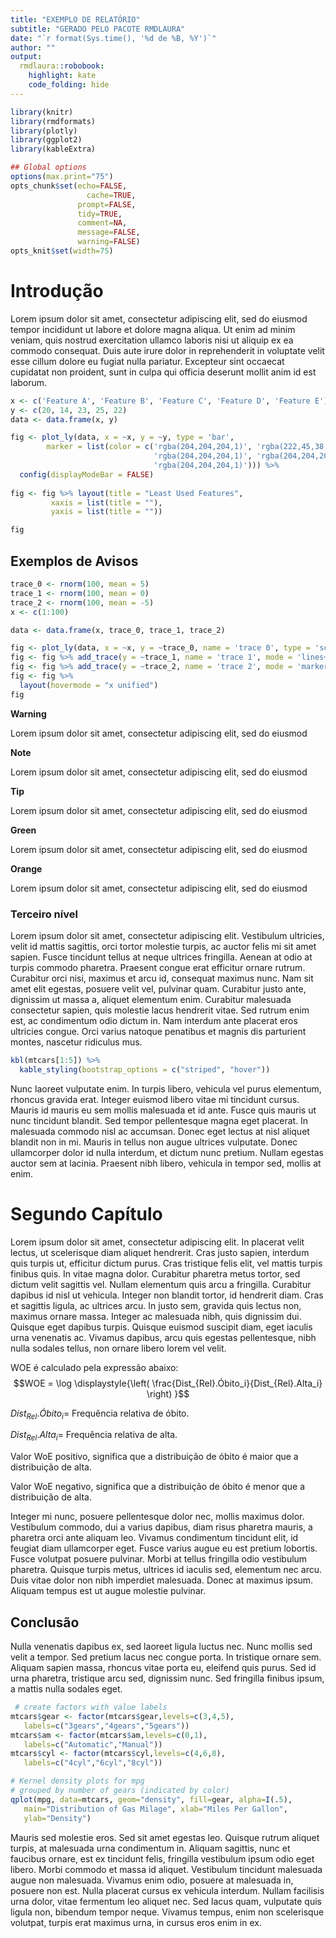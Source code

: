```yaml
---
title: "EXEMPLO DE RELATÓRIO"
subtitle: "GERADO PELO PACOTE RMDLAURA"
date: "`r format(Sys.time(), '%d de %B, %Y')`"
author: ""
output:
  rmdlaura::robobook:
    highlight: kate
    code_folding: hide
---
```



```r
library(knitr)
library(rmdformats)
library(plotly)
library(ggplot2)
library(kableExtra)

## Global options
options(max.print="75")
opts_chunk$set(echo=FALSE,
	             cache=TRUE,
               prompt=FALSE,
               tidy=TRUE,
               comment=NA,
               message=FALSE,
               warning=FALSE)
opts_knit$set(width=75)
```

# Introdução

Lorem ipsum dolor sit amet, consectetur adipiscing elit, sed do eiusmod tempor incididunt ut labore et dolore magna aliqua. Ut enim ad minim veniam, quis nostrud exercitation ullamco laboris nisi ut aliquip ex ea commodo consequat. Duis aute irure dolor in reprehenderit in voluptate velit esse cillum dolore eu fugiat nulla pariatur. Excepteur sint occaecat cupidatat non proident, sunt in culpa qui officia deserunt mollit anim id est laborum.

```R
x <- c('Feature A', 'Feature B', 'Feature C', 'Feature D', 'Feature E')
y <- c(20, 14, 23, 25, 22)
data <- data.frame(x, y)

fig <- plot_ly(data, x = ~x, y = ~y, type = 'bar',
        marker = list(color = c('rgba(204,204,204,1)', 'rgba(222,45,38,0.8)',
                                'rgba(204,204,204,1)', 'rgba(204,204,204,1)',
                                'rgba(204,204,204,1)'))) %>%
  config(displayModeBar = FALSE)
  
fig <- fig %>% layout(title = "Least Used Features",
         xaxis = list(title = ""),
         yaxis = list(title = ""))

fig
```

## Exemplos de Avisos
```r
trace_0 <- rnorm(100, mean = 5)
trace_1 <- rnorm(100, mean = 0)
trace_2 <- rnorm(100, mean = -5)
x <- c(1:100)

data <- data.frame(x, trace_0, trace_1, trace_2)

fig <- plot_ly(data, x = ~x, y = ~trace_0, name = 'trace 0', type = 'scatter', mode = 'lines') 
fig <- fig %>% add_trace(y = ~trace_1, name = 'trace 1', mode = 'lines+markers') 
fig <- fig %>% add_trace(y = ~trace_2, name = 'trace 2', mode = 'markers')
fig <- fig %>%
  layout(hovermode = "x unified")
fig
```

::: admonition-warning
::: admonition-title
**Warning**
:::
Lorem ipsum dolor sit amet, consectetur adipiscing elit, sed do eiusmod
:::

::: admonition-note
::: admonition-title
**Note**
:::
Lorem ipsum dolor sit amet, consectetur adipiscing elit, sed do eiusmod
:::

::: admonition-tip
::: admonition-title
**Tip**
:::
Lorem ipsum dolor sit amet, consectetur adipiscing elit, sed do eiusmod
:::

::: admonition-green
::: admonition-title
**Green**
:::
Lorem ipsum dolor sit amet, consectetur adipiscing elit, sed do eiusmod
:::

::: admonition-orange
::: admonition-title
**Orange**
:::
Lorem ipsum dolor sit amet, consectetur adipiscing elit, sed do eiusmod
:::

### Terceiro nível

Lorem ipsum dolor sit amet, consectetur adipiscing elit. Vestibulum ultricies, velit id mattis sagittis, orci tortor molestie turpis, ac auctor felis mi sit amet sapien. Fusce tincidunt tellus at neque ultrices fringilla. Aenean at odio at turpis commodo pharetra. Praesent congue erat efficitur ornare rutrum. Curabitur orci nisi, maximus et arcu id, consequat maximus nunc. Nam sit amet elit egestas, posuere velit vel, pulvinar quam. Curabitur justo ante, dignissim ut massa a, aliquet elementum enim. Curabitur malesuada consectetur sapien, quis molestie lacus hendrerit vitae. Sed rutrum enim est, ac condimentum odio dictum in. Nam interdum ante placerat eros ultricies congue. Orci varius natoque penatibus et magnis dis parturient montes, nascetur ridiculus mus.

```R
kbl(mtcars[1:5]) %>%
  kable_styling(bootstrap_options = c("striped", "hover"))
```

Nunc laoreet vulputate enim. In turpis libero, vehicula vel purus elementum, rhoncus gravida erat. Integer euismod libero vitae mi tincidunt cursus. Mauris id mauris eu sem mollis malesuada et id ante. Fusce quis mauris ut nunc tincidunt blandit. Sed tempor pellentesque magna eget placerat. In malesuada commodo nisl ac accumsan. Donec eget lectus at nisl aliquet blandit non in mi. Mauris in tellus non augue ultrices vulputate. Donec ullamcorper dolor id nulla interdum, et dictum nunc pretium. Nullam egestas auctor sem at lacinia. Praesent nibh libero, vehicula in tempor sed, mollis at enim.

# Segundo Capítulo

Lorem ipsum dolor sit amet, consectetur adipiscing elit. In placerat velit lectus, ut scelerisque diam aliquet hendrerit. Cras justo sapien, interdum quis turpis ut, efficitur dictum purus. Cras tristique felis elit, vel mattis turpis finibus quis. In vitae magna dolor. Curabitur pharetra metus tortor, sed dictum velit sagittis vel. Nullam elementum quis arcu a fringilla. Curabitur dapibus id nisl ut vehicula. Integer non blandit tortor, id hendrerit diam. Cras et sagittis ligula, ac ultrices arcu. In justo sem, gravida quis lectus non, maximus ornare massa. Integer ac malesuada nibh, quis dignissim dui. Quisque eget dapibus turpis. Quisque euismod suscipit diam, eget iaculis urna venenatis ac. Vivamus dapibus, arcu quis egestas pellentesque, nibh nulla sodales tellus, non ornare libero lorem vel velit.

WOE é calculado pela expressão abaixo:
$$WOE = \log \displaystyle{\left( \frac{Dist_{Rel}.Óbito_i}{Dist_{Rel}.Alta_i} \right) }$$

$Dist_{Rel}.Óbito_i =$ Frequência relativa de óbito.

$Dist_{Rel}.Alta_i =$ Frequência relativa de alta.

Valor WoE  positivo, significa que a distribuição de óbito é maior que a  distribuição de alta.

Valor WoE  negativo, significa que a distribuição de óbito é menor que a distribuição de alta.

Integer mi nunc, posuere pellentesque dolor nec, mollis maximus dolor. Vestibulum commodo, dui a varius dapibus, diam risus pharetra mauris, a pharetra orci ante aliquam leo. Vivamus condimentum tincidunt elit, id feugiat diam ullamcorper eget. Fusce varius augue eu est pretium lobortis. Fusce volutpat posuere pulvinar. Morbi at tellus fringilla odio vestibulum pharetra. Quisque turpis metus, ultrices id iaculis sed, elementum nec arcu. Duis vitae dolor non nibh imperdiet malesuada. Donec at maximus ipsum. Aliquam tempus est ut augue molestie pulvinar. 

## Conclusão

 Nulla venenatis dapibus ex, sed laoreet ligula luctus nec. Nunc mollis sed velit a tempor. Sed pretium lacus nec congue porta. In tristique ornare sem. Aliquam sapien massa, rhoncus vitae porta eu, eleifend quis purus. Sed id urna pharetra, tristique arcu sed, dignissim nunc. Sed fringilla finibus ipsum, a mattis nulla sodales eget.
 
```r
 # create factors with value labels
mtcars$gear <- factor(mtcars$gear,levels=c(3,4,5),
   labels=c("3gears","4gears","5gears"))
mtcars$am <- factor(mtcars$am,levels=c(0,1),
   labels=c("Automatic","Manual"))
mtcars$cyl <- factor(mtcars$cyl,levels=c(4,6,8),
   labels=c("4cyl","6cyl","8cyl"))

# Kernel density plots for mpg
# grouped by number of gears (indicated by color)
qplot(mpg, data=mtcars, geom="density", fill=gear, alpha=I(.5),
   main="Distribution of Gas Milage", xlab="Miles Per Gallon",
   ylab="Density")
```

Mauris sed molestie eros. Sed sit amet egestas leo. Quisque rutrum aliquet turpis, at malesuada urna condimentum in. Aliquam sagittis, nunc et faucibus ornare, est ex tincidunt felis, fringilla vestibulum ipsum odio eget libero. Morbi commodo et massa id aliquet. Vestibulum tincidunt malesuada augue non malesuada. Vivamus enim odio, posuere at malesuada in, posuere non est. Nulla placerat cursus ex vehicula interdum. Nullam facilisis urna dolor, vitae fermentum leo aliquet nec. Sed lacus quam, vulputate quis ligula non, bibendum tempor neque. Vivamus tempus, enim non scelerisque volutpat, turpis erat maximus urna, in cursus eros enim in ex. 

